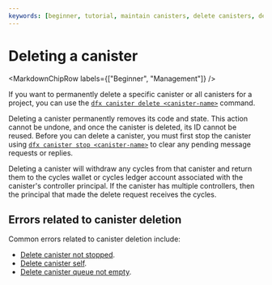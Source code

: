 ```yaml
---
keywords: [beginner, tutorial, maintain canisters, delete canisters, delete]
---
```



# Deleting a canister

<MarkdownChipRow labels={["Beginner", "Management"]} />

If you want to permanently delete a specific <GlossaryTooltip>canister</GlossaryTooltip> or all canisters for a project, you can use the [`dfx canister delete <canister-name>`](/docs/building-apps/developer-tools/dfx/dfx-canister#dfx-canister-delete) command.

Deleting a canister permanently removes its code and state. This action cannot be undone, and once the canister is deleted, its ID cannot be reused. Before you can delete a canister, you must first stop the canister using [`dfx canister stop <canister-name>`](/docs/building-apps/developer-tools/dfx/dfx-canister#dfx-canister-stop) to clear any pending message requests or replies.

Deleting a canister will withdraw any cycles from that canister and return them to the cycles wallet or cycles ledger account associated with the canister's controller principal. If the canister has multiple controllers, then the principal that made the delete request receives the cycles.

## Errors related to canister deletion

Common errors related to canister deletion include:

- [Delete canister not stopped](/docs/references/execution-errors#delete-canister-not-stopped).
- [Delete canister self](/docs/references/execution-errors#delete-canister-self).
- [Delete canister queue not empty](/docs/references/execution-errors#delete-canister-queue-not-empty).
